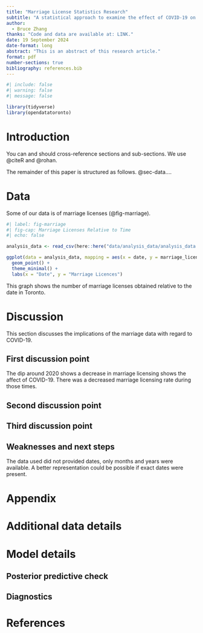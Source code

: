 ```yaml
---
title: "Marriage License Statistics Research"
subtitle: "A statistical approach to examine the effect of COVID-19 on marriage license rates in Toronto."
author: 
  - Bruce Zhang
thanks: "Code and data are available at: LINK."
date: 19 September 2024
date-format: long
abstract: "This is an abstract of this research article."
format: pdf
number-sections: true
bibliography: references.bib
---
```


```r
#| include: false
#| warning: false
#| message: false

library(tidyverse)
library(opendatatoronto)
```


# Introduction

You can and should cross-reference sections and sub-sections. We use @citeR and @rohan.

The remainder of this paper is structured as follows. @sec-data....



# Data {#sec-data}

Some of our data is of marriage licenses (@fig-marriage). 

```r
#| label: fig-marriage
#| fig-cap: Marriage Licenses Relative to Time
#| echo: false

analysis_data <- read_csv(here::here("data/analysis_data/analysis_data.csv"))

ggplot(data = analysis_data, mapping = aes(x = date, y = marriage_licenses)) +
  geom_point() +
  theme_minimal() +
  labs(x = "Date", y = "Marriage Licences")
```

This graph shows the number of marriage licenses obtained relative to the date in Toronto. 

# Discussion

This section discusses the implications of the marriage data with regard to COVID-19. 

## First discussion point {#sec-first-point}

The dip around 2020 shows a decrease in marriage licensing shows the affect of COVID-19. There was a decreased marriage licensing rate during those times. 

## Second discussion point

## Third discussion point

## Weaknesses and next steps

The data used did not provided dates, only months and years were available. A better representation could be possible if exact dates were present. 

\newpage

\appendix

# Appendix {-}


# Additional data details

# Model details {#sec-model-details}

## Posterior predictive check

## Diagnostics


\newpage


# References


